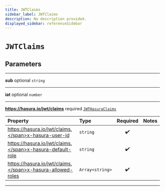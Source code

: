 ```yaml
---
title: JWTClaims
sidebar_label: JWTClaims
description: No description provided.
displayed_sidebar: referenceSidebar
---
```


# `JWTClaims`

## Parameters

---

**<span className="parameter-name">sub</span>** <span className="optional-status">optional</span> `string`

---

**<span className="parameter-name">iat</span>** <span className="optional-status">optional</span> `number`

---

**<span className="parameter-name">https://hasura.io/jwt/claims</span>** <span className="optional-status">required</span> [`JWTHasuraClaims`](/reference/docgen/javascript/auth/types/jwt-hasura-claims)

| Property                                                                                                                        | Type            | Required | Notes |
| :------------------------------------------------------------------------------------------------------------------------------ | :-------------- | :------: | :---- |
| <span className="parameter-name"><span className="light-grey">https://hasura.io/jwt/claims.</span>x-hasura-user-id</span>       | `string`        |    ✔️    |       |
| <span className="parameter-name"><span className="light-grey">https://hasura.io/jwt/claims.</span>x-hasura-default-role</span>  | `string`        |    ✔️    |       |
| <span className="parameter-name"><span className="light-grey">https://hasura.io/jwt/claims.</span>x-hasura-allowed-roles</span> | `Array<string>` |    ✔️    |       |

---
